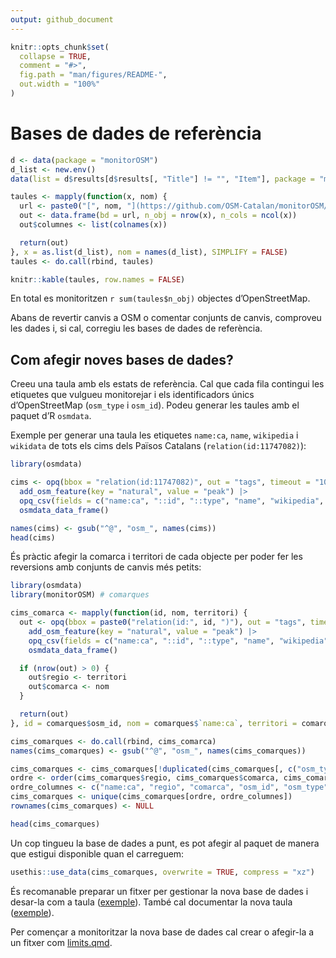 ```yaml
---
output: github_document
---
```


<!-- README.md is generated from README.Rmd. Please edit that file -->

```r
knitr::opts_chunk$set(
  collapse = TRUE,
  comment = "#>",
  fig.path = "man/figures/README-",
  out.width = "100%"
)
```

# Bases de dades de referència

```r
d <- data(package = "monitorOSM")
d_list <- new.env()
data(list = d$results[d$results[, "Title"] != "", "Item"], package = "monitorOSM", envir = d_list)

taules <- mapply(function(x, nom) {
  url <- paste0("[", nom, "](https://github.com/OSM-Catalan/monitorOSM/blob/main/data-raw/", nom, ".tsv)")
  out <- data.frame(bd = url, n_obj = nrow(x), n_cols = ncol(x))
  out$columnes <- list(colnames(x))

  return(out)
}, x = as.list(d_list), nom = names(d_list), SIMPLIFY = FALSE)
taules <- do.call(rbind, taules)

knitr::kable(taules, row.names = FALSE)
```

En total es monitoritzen `r sum(taules$n_obj)` objectes d'OpenStreetMap.

Abans de revertir canvis a OSM o comentar conjunts de canvis, comproveu les dades i, si cal, corregiu les bases de dades
de referència.

## Com afegir noves bases de dades?

Creeu una taula amb els estats de referència. Cal que cada fila contingui les etiquetes que vulgueu monitorejar i els
identificadors únics d'OpenStreetMap (`osm_type` i `osm_id`). Podeu generar les taules amb el paquet d'R `osmdata`.

Exemple per generar una taula les etiquetes `name:ca`, `name`, `wikipedia` i `wikidata` de tots els cims dels Països
Catalans (`relation(id:11747082)`):

``` r
library(osmdata)

cims <- opq(bbox = "relation(id:11747082)", out = "tags", timeout = "100") |>
  add_osm_feature(key = "natural", value = "peak") |>
  opq_csv(fields = c("name:ca", "::id", "::type", "name", "wikipedia", "wikidata")) |>
  osmdata_data_frame()

names(cims) <- gsub("^@", "osm_", names(cims))
head(cims)
```

És pràctic afegir la comarca i territori de cada objecte per poder fer les reversions amb conjunts de canvis més petits:

``` r
library(osmdata)
library(monitorOSM) # comarques

cims_comarca <- mapply(function(id, nom, territori) {
  out <- opq(bbox = paste0("relation(id:", id, ")"), out = "tags", timeout = "100") |>
    add_osm_feature(key = "natural", value = "peak") |>
    opq_csv(fields = c("name:ca", "::id", "::type", "name", "wikipedia", "wikidata")) |>
    osmdata_data_frame()

  if (nrow(out) > 0) {
    out$regio <- territori
    out$comarca <- nom
  }

  return(out)
}, id = comarques$osm_id, nom = comarques$`name:ca`, territori = comarques$regio, SIMPLIFY = FALSE)

cims_comarques <- do.call(rbind, cims_comarca)
names(cims_comarques) <- gsub("^@", "osm_", names(cims_comarques))

cims_comarques <- cims_comarques[!duplicated(cims_comarques[, c("osm_type", "osm_id")]), ] # elimina objectes duplicats
ordre <- order(cims_comarques$regio, cims_comarques$comarca, cims_comarques$`name:ca`)
ordre_columnes <- c("name:ca", "regio", "comarca", "osm_id", "osm_type", "name", "wikipedia", "wikidata")
cims_comarques <- unique(cims_comarques[ordre, ordre_columnes])
rownames(cims_comarques) <- NULL

head(cims_comarques)
```

Un cop tingueu la base de dades a punt, es pot afegir al paquet de manera que estigui disponible quan el carreguem:

``` r
usethis::use_data(cims_comarques, overwrite = TRUE, compress = "xz")
```

És recomanable preparar un fitxer per gestionar la nova base de dades i desar-la com a taula
([exemple](https://github.com/OSM-Catalan/monitorOSM/blob/main/data-raw/comarques.R)). També cal documentar la nova
taula ([exemple](https://github.com/OSM-Catalan/monitorOSM/blob/main/man/comarques.Rd)).

Per començar a monitoritzar la nova base de dades cal crear o afegir-la a un fitxer com [limits.qmd](https://github.com/OSM-Catalan/monitorOSM/blob/main/web/limits.qmd).
